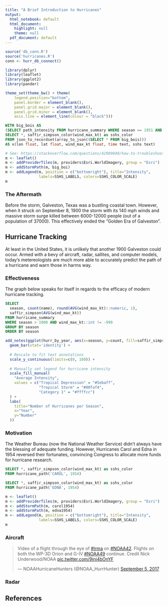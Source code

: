 ```yaml
---
title: "A Brief Introduction to Hurricanes"
output:
  html_notebook: default
  html_document:
    highlight: null
    theme: null
  pdf_document: default
---
```


```r
source('db_conn.R')
source('hurricanes.R')
conn <- hurr_db_connect()

library(dplyr)
library(leaflet)
library(ggplot2)
library(pander)
```

```r
theme_set(theme_bw() + theme(
    legend.position="bottom",
    panel.border = element_blank(),
    panel.grid.major = element_blank(),
    panel.grid.minor = element_blank(),
    axis.line = element_line(colour = "black")))
```

```sql
WITH big_bois AS
(SELECT path_intensity FROM hurricane_summary WHERE season == 1951 AND ST_length(path) > 400 LIMIT 1)
SELECT *, saffir_simpson_color(wind_max_kt) as sshs_color
FROM json_to_recordset(array_to_json((SELECT * FROM big_bois)))
AS x(lon float, lat float, wind_max_kt float, time text, sshs text)
```

```r
# See: https://stackoverflow.com/questions/42989040/how-to-troubleshoot-missing-osm-tiles-in-leaflet-html-widget
m <- leaflet()
m <- addProviderTiles(m, providers$Esri.WorldImagery, group = "Esri")
m <- addStormPath(m, big_boi)
m <- addLegend(m, position = c("bottomright"), title="Intensity",
               labels=SSHS_LABELS, colors=SSHS_COLOR_SCALE)
m
```

### The Aftermath
Before the storm, Galveston, Texas was a bustling coastal town. However, when it
struck on September 8, 1900 the 
storm with its 140 mph winds and massive storm surge killed between 6000-12000
people (out of a population of 37000). This effectively ended the "Golden Era of Galveston".

## Hurricane Tracking
At least in the United States, it is unlikely that another 1900 Galveston could occur.
Armed with a bevy of aircraft, radar, sallites, and computer models, today's metereologists 
are much more able to accurately predict the path of a hurricane and warn those in harms way.

### Effectiveness
The graph below speaks for itself in regards to the efficacy of modern hurricane tracking.

```sql
SELECT
  season, count(name), round(AVG(wind_max_kt)::numeric, 1),        
  saffir_simpson(AVG(wind_max_kt))
FROM hurricane_summary
WHERE season > 1900 AND wind_max_kt::int != -999
GROUP BY season
ORDER BY season
```

```r
add_notes(ggplot(hurr_by_year, aes(x=season, y=count, fill=saffir_simpson)) +
  geom_bar(stat='identity') +
  
  # Rescale to fit text annotations
  scale_y_continuous(limits=c(0, 160)) + 
  
  # Manually set legend for hurricane intensity
  scale_fill_manual(
    "Average Intensity",
    values = c("Tropical Depression" = "#5ebaff",
               "Tropical Storm" = "#00faf4",
               "Category 1" = "#ffffcc")
  ) +
  labs(
    title="Number of Hurricanes per Season",
    x="Year",
    y="Number"
  ))
```

### Motivation
The Weather Bureau (now the National Weather Service) didn't always have the blessing of adequate funding. However, 
Hurricanes Carol and Edna in 1954 reversed their fortunates, convincing Congress to
allocate more funds for hurricane research.

```sql
SELECT *, saffir_simpson_color(wind_max_kt) as sshs_color
FROM hurricane_path('CAROL', 1954)
```

```sql
SELECT *, saffir_simpson_color(wind_max_kt) as sshs_color
FROM hurricane_path('EDNA', 1954)
```

```r
m <- leaflet()
m <- addProviderTiles(m, providers$Esri.WorldImagery, group = "Esri")
m <- addStormPath(m, carol1954)
m <- addStormPath(m, edna1954)
m <- addLegend(m, position = c("bottomright"), title="Intensity",
               labels=SSHS_LABELS, colors=SSHS_COLOR_SCALE)
m
```

### Aircraft
<blockquote class="twitter-tweet" data-lang="en"><p lang="en" dir="ltr">Video of a flight through the eye of <a href="https://twitter.com/hashtag/Irma?src=hash&amp;ref_src=twsrc%5Etfw">#Irma</a> on <a href="https://twitter.com/hashtag/NOAA42?src=hash&amp;ref_src=twsrc%5Etfw">#NOAA42</a>. Flights on both the WP-3D Orion and G-IV <a href="https://twitter.com/hashtag/NOAA49?src=hash&amp;ref_src=twsrc%5Etfw">#NOAA49</a> continue. Credit Nick Underwood/NOAA <a href="https://t.co/9ini4bOnYF">pic.twitter.com/9ini4bOnYF</a></p>&mdash; NOAAHurricaneHunters (@NOAA_HurrHunter) <a href="https://twitter.com/NOAA_HurrHunter/status/905184657431506945?ref_src=twsrc%5Etfw">September 5, 2017</a></blockquote>
<script async src="//platform.twitter.com/widgets.js" charset="utf-8"></script>

### Radar

## References
